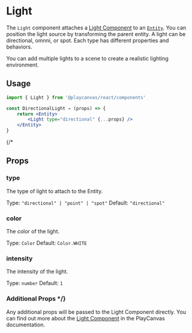 # Light

The `Light` component attaches a [Light Component](https://api.playcanvas.com/classes/Engine.LightComponent.html) to an [`Entity`](/api/entity). You can position the light source by transforming the parent entity. A light can be directional, omnni, or spot. Each type has different properties and behaviors.

You can add multiple lights to a scene to create a realistic lighting environment.

## Usage

```jsx
import { Light } from '@playcanvas/react/components'

const DirectionalLight = (props) => {
    return <Entity>
        <Light type="directional" {...props} />
    </Entity>
}
```
{/* 
## Props

### type
The type of light to attach to the Entity.

Type: `"directional" | "point" | "spot"`
Default: `"directional"`

### color
The color of the light.

Type: `Color`
Default: `Color.WHITE`

### intensity
The intensity of the light.

Type: `number`
Default: `1`

### Additional Props */}

Any additional props will be passed to the Light Component directly. You can find out more about the [Light Component](https://api.playcanvas.com/classes/Engine.LightComponent.html) in the PlayCanvas documentation.



